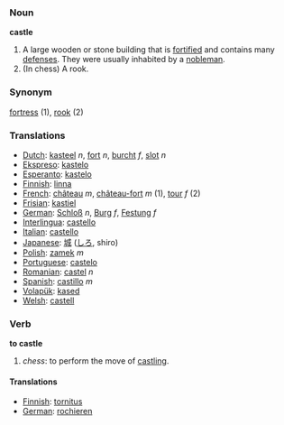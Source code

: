 ===  Noun ===

'''castle'''

#A large wooden or stone building that is [[fortified]] and contains many [[defense]]s.  They were usually inhabited by a [[nobleman]].
#(In chess) A rook.

=== Synonym ===
[[fortress]] (1), [[rook]] (2)

=== Translations ===
*[[Dutch]]: [[kasteel]] ''n'', [[fort]] ''n'', [[burcht]] ''f'', [[slot]] ''n''
*[[Ekspreso]]: [[kastelo]]
*[[Esperanto]]: [[kastelo]]
*[[Finnish]]: [[linna]]
*[[French]]: [[château]] ''m'', [[château-fort]] ''m'' (1), [[tour]] ''f'' (2)
*[[Frisian]]: [[kastiel]]
*[[German]]: [[Schloß]] ''n'', [[Burg]] ''f'', [[Festung]] ''f''
*[[Interlingua]]: [[castello]] 
*[[Italian]]: [[castello]]
*[[Japanese]]: [[城]] ([[しろ]], shiro)
*[[Polish]]: [[zamek]] ''m''
*[[Portuguese]]: [[castelo]] 
*[[Romanian]]: [[castel]] ''n''
*[[Spanish]]: [[castillo]] ''m''
*[[Volapük]]: [[kased]]
*[[Welsh]]: [[castell]]

=== Verb ===

'''to castle'''

#''chess'': to perform the move of [[castling]].

====Translations====
*[[Finnish]]: [[tornitus]]
*[[German]]: [[rochieren]]